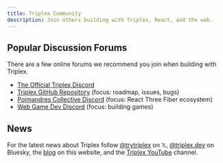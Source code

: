 ```yaml
---
title: Triplex Community
description: Join others building with Triplex, React, and the web.
---
```


## Popular Discussion Forums

There are a few online forums we recommend you join when building with Triplex.

- [The Official Triplex Discord](https://discord.gg/nBzRBUEs4b)
- [Triplex GitHub Repository](https://github.com/trytriplex/triplex) (focus: roadmap, issues, bugs)
- [Poimandres Collective Discord](https://discord.com/invite/poimandres) (focus: React Three Fiber ecosystem)
- [Web Game Dev Discord](https://webgamedev.com/discord) (focus: building games)

## News

For the latest news about Triplex follow [@trytriplex](https://x.com/trytriplex) on 𝕏, [@triplex.dev](https://bsky.app/profile/triplex.dev) on Bluesky, the [blog](/blog) on this website, and the [Triplex YouTube](https://www.youtube.com/@trytriplex) channel.
